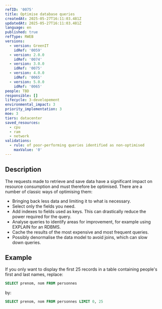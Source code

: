```yaml
---
refID: '0075'
title: Optimise database queries
createdAt: 2025-05-27T16:11:03.481Z
updatedAt: 2025-05-27T16:11:03.481Z
language: en
published: true
refType: RWEB
versions:
  - version: GreenIT
    idRef: '0059'
  - version: 2.0.0
    idRef: '0074'
  - version: 3.0.0
    idRef: '0075'
  - version: 4.0.0
    idRef: '0065'
  - version: 5.0.0
    idRef: '0065'
people: TBD
responsible: []
lifecycle: 3-developement
environmental_impact: 3
priority_implementation: 3
moe: 3
tiers: datacenter
saved_resources:
  - cpu
  - ram
  - network
validations:
  - rule: of poor-performing queries identified as non-optimised
    maxValue: '0'
---
```


## Description

The requests made to retrieve and save data have a significant impact on resource consumption and must therefore be optimised. There are a number of classic ways of optimising them:

* Bringing back less data and limiting it to what is necessary.
* Select only the fields you need.
* Add indexes to fields used as keys. This can drastically reduce the power required for the query.
* Analyse queries to identify areas for improvement, for example using EXPLAIN for an RDBMS.
* Cache the results of the most expensive and most frequent queries.
* Possibly denormalise the data model to avoid joins, which can slow down queries.

## Example

If you only want to display the first 25 records in a table containing people's first and last names, replace:

```sql
SELECT prenom, nom FROM personnes
```

by:

```sql
SELECT prenom, nom FROM personnes LIMIT 0, 25
```
